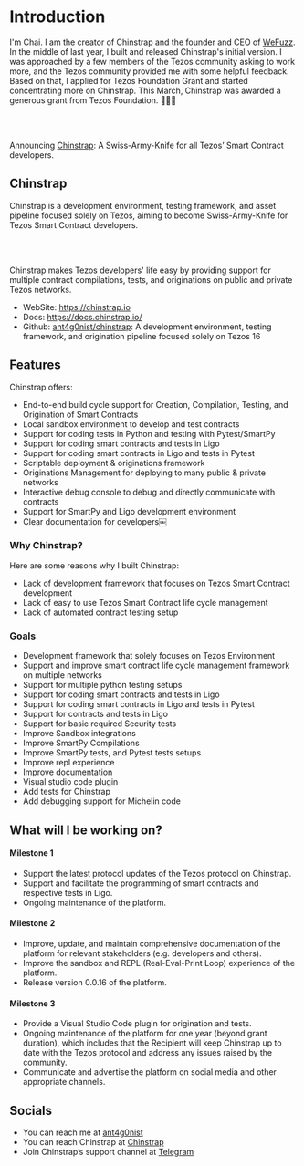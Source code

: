 
<div className="container container--text">

# Introduction

I'm Chai. I am the creator of Chinstrap and the founder and CEO of <a href='hwefuzz.io'>WeFuzz</a>. In the middle of last year, I built and released Chinstrap's initial version. I was approached by a few members of the Tezos community asking to work more, and the Tezos community provided me with some helpful feedback. Based on that, I applied for Tezos Foundation Grant and started concentrating more on Chinstrap. This March, Chinstrap was awarded a generous grant from Tezos Foundation. 🎊🎊🎊

\
&nbsp;

Announcing <a href='https://forum.tezosagora.org/t/announcing-chinstrap-a-swiss-army-knife-for-all-tezos-smart-contract-developers/4359'>Chinstrap</a>: A Swiss-Army-Knife for all Tezos’ Smart Contract developers.

## Chinstrap

Chinstrap is a development environment, testing framework, and asset pipeline focused solely on Tezos, aiming to become Swiss-Army-Knife for Tezos Smart Contract developers.

\
&nbsp;

Chinstrap makes Tezos developers' life easy by providing support for multiple contract compilations, tests, and originations on public and private Tezos networks.

- WebSite: <a href='https://chinstrap.io'>https://chinstrap.io</a>
- Docs: <a href='https://docs.chinstrap.io/'>https://docs.chinstrap.io/</a>
- Github: <a href='https://github.com/ant4g0nist/chinstrap'>ant4g0nist/chinstrap</a>: A development environment, testing framework, and origination pipeline focused solely on Tezos 16

## Features

Chinstrap offers:

- End-to-end build cycle support for Creation, Compilation, Testing, and Origination of Smart Contracts
- Local sandbox environment to develop and test contracts
- Support for coding tests in Python and testing with Pytest/SmartPy
- Support for coding smart contracts and tests in Ligo
- Support for coding smart contracts in Ligo and tests in Pytest
- Scriptable deployment & originations framework
- Originations Management for deploying to many public & private networks
- Interactive debug console to debug and directly communicate with contracts
- Support for SmartPy and Ligo development environment
- Clear documentation for developers￼

### Why Chinstrap?
Here are some reasons why I built Chinstrap:

- Lack of development framework that focuses on Tezos Smart Contract development
- Lack of easy to use Tezos Smart Contract life cycle management
- Lack of automated contract testing setup

### Goals
- Development framework that solely focuses on Tezos Environment
- Support and improve smart contract life cycle management framework on multiple networks
- Support for multiple python testing setups
- Support for coding smart contracts and tests in Ligo
- Support for coding smart contracts in Ligo and tests in Pytest
- Support for contracts and tests in Ligo
- Support for basic required Security tests
- Improve Sandbox integrations
- Improve SmartPy Compilations
- Improve SmartPy tests, and Pytest tests setups
- Improve repl experience
- Improve documentation
- Visual studio code plugin
- Add tests for Chinstrap
- Add debugging support for Michelin code


## What will I be working on?

#### Milestone 1
- Support the latest protocol updates of the Tezos protocol on Chinstrap.
- Support and facilitate the programming of smart contracts and respective tests in Ligo.
- Ongoing maintenance of the platform.

#### Milestone 2
- Improve, update, and maintain comprehensive documentation of the platform for relevant stakeholders (e.g. developers and others).
- Improve the sandbox and REPL (Real-Eval-Print Loop) experience of the platform.
- Release version 0.0.16 of the platform.

#### Milestone 3
- Provide a Visual Studio Code plugin for origination and tests.
- Ongoing maintenance of the platform for one year (beyond grant duration), which includes that the Recipient will keep Chinstrap up to date with the Tezos protocol and address any issues raised by the community.
- Communicate and advertise the platform on social media and other appropriate channels.

## Socials

- You can reach me at <a href='https://twitter.com/ant4g0nist'>ant4g0nist</a>
- You can reach Chinstrap at <a href='https://twitter.com/chinstrap_io'>Chinstrap</a>
- Join Chinstrap’s support channel at <a href='https://t.me/chinstrap_io'>Telegram</a>

</div>
